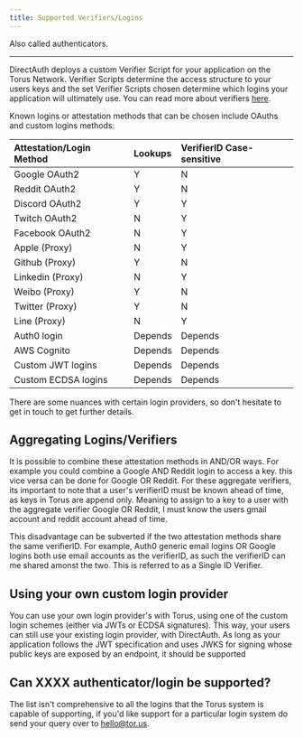 ```yaml
---
title: Supported Verifiers/Logins
---
```


Also called authenticators.

---

DirectAuth deploys a custom Verifier Script for your application on the Torus
Network. Verifier Scripts determine the access structure to your users keys and
the set Verifier Scripts chosen determine which logins your application will
ultimately use. You can read more about verifiers
[here](https://medium.com/toruslabs/key-assignments-resolution-and-retrieval-afb984500612).

Known logins or attestation methods that can be chosen include OAuths and custom
logins methods:

| Attestation/Login Method | Lookups | VerifierID Case-sensitive |
| :----------------------- | :------ | :------------------------ |
| Google OAuth2            | Y       | N                         |
| Reddit OAuth2            | Y       | N                         |
| Discord OAuth2           | Y       | Y                         |
| Twitch OAuth2            | N       | Y                         |
| Facebook OAuth2          | N       | Y                         |
| Apple \(Proxy\)          | N       | Y                         |
| Github \(Proxy\)         | Y       | N                         |
| Linkedin \(Proxy\)       | N       | Y                         |
| Weibo \(Proxy\)          | Y       | N                         |
| Twitter \(Proxy\)        | Y       | N                         |
| Line \(Proxy\)           | N       | Y                         |
| Auth0 login              | Depends | Depends                   |
| AWS Cognito              | Depends | Depends                   |
| Custom JWT logins        | Depends | Depends                   |
| Custom ECDSA logins      | Depends | Depends                   |

There are some nuances with certain login providers, so don't hesitate to get in
touch to get further details.

## Aggregating Logins/Verifiers

It is possible to combine these attestation methods in AND/OR ways. For example
you could combine a Google AND Reddit login to access a key. this vice versa can
be done for Google OR Reddit. For these aggregate verifiers, its important to
note that a user's verifierID must be known ahead of time, as keys in Torus are
append only. Meaning to assign to a key to a user with the aggregate verifier
Google OR Reddit, I must know the users gmail account and reddit account ahead
of time.

This disadvantage can be subverted if the two attestation methods share the same
verifierID. For example, Auth0 generic email logins OR Google logins both use
email accounts as the verifierID, as such the verifierID can me shared amonst
the two. This is referred to as a Single ID Verifier.

## Using your own custom login provider

You can use your own login provider's with Torus, using one of the custom login
schemes \(either via JWTs or ECDSA signatures\). This way, your users can still
use your existing login provider, with DirectAuth. As long as your application
follows the JWT specification and uses JWKS for signing whose public keys are
exposed by an endpoint, it should be supported

## Can XXXX authenticator/login be supported?

The list isn't comprehensive to all the logins that the Torus system is capable
of supporting, if you'd like support for a particular login system do send your
query over to hello@tor.us.
